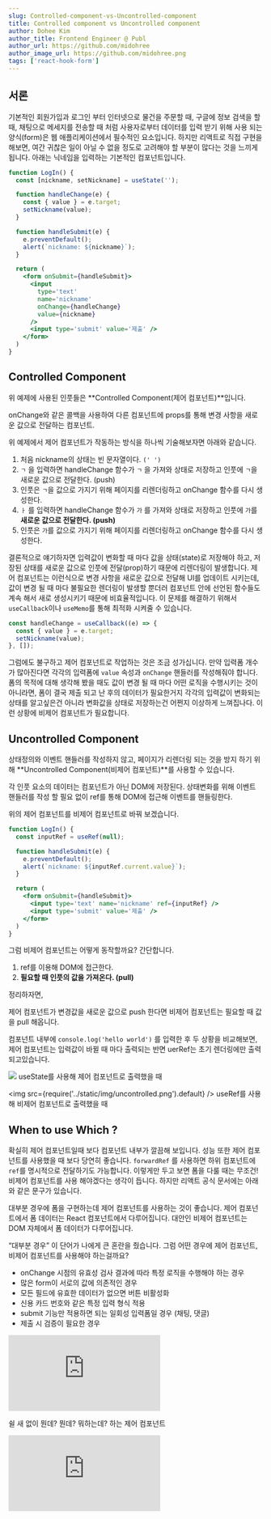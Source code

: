 ```yaml
---
slug: Controlled-component-vs-Uncontrolled-component
title: Controlled component vs Uncontrolled component
author: Dohee Kim
author_title: Frontend Engineer @ Publ
author_url: https://github.com/midohree
author_image_url: https://github.com/midohree.png
tags: ['react-hook-form']
---
```



<TOCInline toc={toc} />

<!--truncate-->

## 서론

기본적인 회원가입과 로그인 부터 인터넷으로 물건을 주문할 때, 구글에 정보 검색을 할 때,
채팅으로 메세지를 전송할 때 처럼 사용자로부터 데이터를 입력 받기 위해 사용 되는 양식(form)은 웹 애플리케이션에서 필수적인 요소입니다.
하지만 리액트로 직접 구현을 해보면, 여간 귀찮은 일이 아닐 수 없을 정도로 고려해야 할 부분이 많다는 것을 느끼게 됩니다.
아래는 닉네임을 입력하는 기본적인 컴포넌트입니다.

```jsx live
function LogIn() {
  const [nickname, setNickname] = useState('');

  function handleChange(e) {
    const { value } = e.target;
    setNickname(value);
  }

  function handleSubmit(e) {
    e.preventDefault();
    alert(`nickname: ${nickname}`);
  }

  return (
    <form onSubmit={handleSubmit}>
      <input
        type='text'
        name='nickname'
        onChange={handleChange}
        value={nickname}
      />
      <input type='submit' value='제출' />
    </form>
  )
}
```

## Controlled Component

위 예제에 사용된 인풋들은 **Controlled Component(제어 컴포넌트)**입니다.

<Note title='Controlled Component'>
  onChange와 같은 콜백을 사용하여 다른 컴포넌트에 props를 통해 변경 사항을 새로운 값으로 전달하는 컴포넌트.
</Note>

위 예제에서 제어 컴포넌트가 작동하는 방식을 하나씩 기술해보자면 아래와 같습니다.

1. 처음 nickname의 상태는 빈 문자열이다. `(' ')`
2. `ㄱ` 을 입력하면 handleChange 함수가 `ㄱ` 을 가져와 상태로 저장하고 인풋에 `ㄱ`을 새로운 값으로 전달한다. (push)
3. 인풋은 `ㄱ`을 값으로 가지기 위해 페이지를 리렌더링하고 onChange 함수를 다시 생성한다.
4. `ㅏ` 를 입력하면 handleChange 함수가 `가` 를 가져와 상태로 저장하고 인풋에 `가`를 **새로운 값으로 전달한다. (push)**
5. 인풋은 `가`를 값으로 가지기 위해 페이지를 리렌더링하고 onChange 함수를 다시 생성한다.

결론적으로 얘기하자면 입력값이 변화할 때 마다 값을 상태(state)로 저장해야 하고, 저장된 상태를 새로운 값으로 인풋에 전달(prop)하기 때문에 리렌더링이 발생합니다.
제어 컴포넌트는 이런식으로 변경 사항을 새로운 값으로 전달해 UI를 업데이트 시키는데, 값이 변경 될 때 마다 불필요한 렌더링이 발생할 뿐더러 컴포넌트 안에 선언된 함수들도 계속 해서 새로 생성시키기 때문에
비효율적입니다. 이 문제를 해결하기 위해서 `useCallback`이나 `useMemo`를 통해 최적화 시켜줄 수 있습니다.

```jsx
const handleChange = useCallback((e) => {
  const { value } = e.target;
  setNickname(value);
}, []);
```

그럼에도 불구하고 제어 컴포넌트로 작업하는 것은 조금 성가십니다.
만약 입력폼 개수가 많아진다면 각각의 입력폼에 `value` 속성과 `onChange` 핸들러를 작성해줘야 합니다.
폼의 목적에 대해 생각해 봤을 때도 값이 변경 될 때 마다 어떤 로직을 수행시키는 것이 아니라면,
폼이 결국 제출 되고 난 후의 데이터가 필요한거지 각각의 입력값이 변화되는 상태를 알고싶은건 아니라 변화값을 상태로 저장하는건 어쩐지 이상하게 느껴집나다.
이런 상황에 비제어 컴포넌트가 필요합니다.

## Uncontrolled Component

상태정의와 이벤트 핸들러를 작성하지 않고, 페이지가 리렌더링 되는 것을 방지 하기 위해 **Uncontrolled Component(비제어 컴포넌트)**를 사용할 수 있습니다.

<Note title='Uncontrolled Component'>
  각 인풋 요소의 데이터는 컴포넌트가 아닌 DOM에 저장된다. 상태변화를 위해 이벤트 핸들러를 작성 할 필요 없이 ref를 통해 DOM에 접근해 이벤트를 핸들링한다.
</Note>

위의 제어 컴포넌트를 비제어 컴포넌트로 바꿔 보겠습니다.

```jsx live
function LogIn() {
  const inputRef = useRef(null);

  function handleSubmit(e) {
    e.preventDefault();
    alert(`nickname: ${inputRef.current.value}`);
  }

  return (
    <form onSubmit={handleSubmit}>
      <input type='text' name='nickname' ref={inputRef} />
      <input type='submit' value='제출' />
    </form>
  )
}
```

그럼 비제어 컴포넌트는 어떻게 동작할까요? 간단합니다.

1. ref를 이용해 DOM에 접근한다.
2. **필요할 때 인풋의 값을 가져온다. (pull)**

정리하자면,

<Note>
  제어 컴포넌트가 변경값을 새로운 값으로 push 한다면 비제어 컴포넌트는 필요할 때 값을 pull 해옵니다.
</Note>

컴포넌트 내부에 `console.log('hello world')` 를 입력한 후 두 상황을 비교해보면, 제어 컴포넌트는 입력값이 바뀔 때 마다 출력되는 반면 uerRef는 초기 렌더링에만 출력 되고있습니다.

<Columns>
  <img src={require('../static/img/controlled.png').default} />
  <span>useState를 사용해 제어 컴포넌트로 출력했을 때</span>

  <img src={require('../static/img/uncontrolled.png').default} />
  <span>useRef를 사용해 비제어 컴포넌트로 출력했을 때</span>
</Columns>

## When to use Which ?

확실히 제어 컴포넌트일때 보다 컴포넌트 내부가 깔끔해 보입니다. 성능 또한 제어 컴포넌트를 사용했을 때 보다 당연히 좋습니다.
`forwardRef` 를 사용하면 하위 컴포넌트에 `ref`를 명시적으로 전달하기도 가능합니다.
이렇게만 두고 보면 폼을 다룰 때는 무조건! 비제어 컴포넌트를 사용 해야겠다는 생각이 듭니다. 하지만 리액트 공식 문서에는 아래와 같은 문구가 있습니다.

<Note>
  대부분 경우에 폼을 구현하는데 제어 컴포넌트를 사용하는 것이 좋습니다. 제어 컴포넌트에서 폼 데이터는 React 컴포넌트에서 다루어집니다. 대안인 비제어 컴포넌트는 DOM 자체에서 폼 데이터가 다루어집니다.
</Note>

“대부분 경우” 이 단어가 나에게 큰 혼란을 줬습니다. 그럼 어떤 경우에 제어 컴포넌트, 비제어 컴포넌트를 사용해야 하는걸까요?

- onChange 시점의 유효성 검사 결과에 따라 특정 로직을 수행해야 하는 경우
- 많은 form이 서로의 값에 의존적인 경우
- 모든 필드에 유효한 데이터가 없으면 버튼 비활성화
- 신용 카드 번호와 같은 특정 입력 형식 적용
- submit 기능만 적용하면 되는 일회성 입력폼일 경우 (채팅, 댓글)
- 제출 시 검증이 필요한 경우

<Columns>
  <iframe src='https://giphy.com/embed/836HivAQihFvenHDLj' frameBorder='0' className='giphy-embed' allowFullScreen></iframe>
  <p>쉴 새 없이 뭔데? 뭔데? 뭐하는데? 하는 제어 컴포넌트</p>

  <iframe src='https://giphy.com/embed/WJK2SABYwvEvm' frameBorder='0' className='giphy-embed' allowFullScreen />
  <p>필요할 때만 문 열고 뭐냐고 물어보는 비제어 컴포넌트</p>
</Columns>

위에서 말했듯이 “대부분의 경우” 제어 컴포넌트를 사용하길 권장하지만, 일회성 폼이나 입력값의 변화를 감지하지 않아도 될 상황이라면 비제어 컴포넌트를 사용 해야합니다.
그럼 publ에서 사용 되는 인풋은 어떤 컴포넌트로 구현되어야 할 지 보겠습니다. 우선 폼이 사용 되는 곳은 아래와 같습니다.

1. 유효성검사가 가능한 로그인, 회원가입 입력폼
2. 댓글 달기 입력폼
3. 채팅 입력폼
4. 라이브채팅 입력폼

**유효성검가사 가능한 로그인, 회원가입 입력폼**

로그인, 회원가입엔 유효성 검사가 필수입니다.
유효성 검사는 데이터가 입력 될 때마다, 입력 후 인풋에 포커스 아웃이 되었을 때, 혹은 모든 데이터를 입력 후 제출 버튼을 눌렀을 때 실행 시킬 수 있고,
어떤 방식이 사용자 경험에서 더 편리하고 알아보기 쉬울지 기획 의도에 맞춰 적용 시킬 수 있습니다.

만약 사용자가 데이터를 입력할 때 마다 검증을 하고 싶다면 onChange 될 때 마다 검증 로직을 실행시켜야 하기 때문에 **제어 컴포넌트**를,
제출 후 어떤 필드에서 에러가 났는지 확인하고 싶다면 인풋의 값이 변화하는지 알 필요가 없기 때문에 **비제어 컴포넌트**를 사용하는게 좋습니다.
개인적으로 사용자 입장일 때 로그인과 회원가입 시 불필요한 시간 낭비 하는걸 좋아하지 않기 때문에 실시간으로 검증 상태를 알 수 있는 onChage로 작업했습니다.
더불어 모든 입력폼의 데이터가 입력되었을 때만 버튼이 활성화 되어야 하기 때문에 제어 컴포넌트를 사용하는게 맞지만, 만약 기획이 변경된다면 비제어 컴포넌트를 사용해야 할 수도 있습니다.

**댓글 달기, 채팅 입력폼, 라이브 채팅 입력폼**

댓글 달기, 채팅, 라이브채팅 같은 경우는 딱히 검증 작업이 필요하지 않습니다. 제출 되었을 때 인풋에 있는 값이 뭔지만 알면 됩니다.
따라서 비제어 컴포넌트를 사용하는게 맞는 것 같아 보입니다.
하지만 인풋에 값이 없을 땐 전송 버튼을 disabled 시켜야하고, 추후에 최대 글자 수 제한 기능이 추가 될 수도 있기 때문에 비제어 컴포넌트를 사용하는게 과연 맞는건지 의문이 듭니다.

**비제어 컴포넌트로 사용하되, 입력값 유무나 데이터 변화를 알 수 있는 방법이 있다면 아주 좋을 것 같습니다.**

## React-hook-form

React-hook-form은 폼을 비제어 방식으로 다룰 수 있도록 지원하는 라이브러리 입니다. 물론 제어 방식도 지원합니다.
하지만 React-hook-form 의 중요 컨셉 중 하나는 `register`를 통해 비제어 컴포넌트를 Hook과 연결하여 값이 검사될 수 있도록 만들고 폼을 제출할 때 한꺼번에 모아지도록 하는 것입니다.
기존에 사용하던 Formik은 비제어 방식을 제공하고 있지 않기 때문에 React-hook-form으로 변경하기로 했습니다.

더불어 기본적인 유효성 검사 방식(required, min, max, minLength, maxLength, pattern, validate)을 제공하면서,
폼의 모드를 onChange, onBlur, onSubmit 중에 선택 할 수 있기 때문에 비제어 컴포넌트에서 하기 힘든 `입력값이 변화 될 때 마다 유효성 검사를 실행` 시킬 수 있다는 것도 큰 장점으로 다가왔습니다.

`useForm()` 을 통해 가져온 메소드들 중에 입력폼의 데이터가 무엇인지 실시간으로 확인 할 수 있는 `watch`와
폼 상태에 대한 정보를 확인 할 수 있는 `formState`를 잘 조합하면 제어 컴포넌트 처럼 사용할 수 있습니다.

만약 폼 내부가 깊게 중첩되어 있는 형태라면 prop으로 폼 컨텍스트를 내려주지 않아도, 폼을 `FormProvider`로 감싸준 후
하위 컴포넌트에서  `useFormContext()` 를 이용해 폼 상태를 즉각적으로 불러와 읽거나 사용할 수 있습니다.

<Note>
  로그인, 회원가입은 유효성 검사 기획이 변경된다면 아래 설명된 코드와 상이할 수 있으나 초반에 어떻게 작성했는지에 대한 참고용으로 봐주세요.
</Note>

### Basic Usage

현재 폼이 필요한 최상단 컴포넌트들의 기본적인 구조는 아래와 같습니다.

```jsx {4}
import { useForm, FormProvider } from 'react-hook-form';

function SignInForm() {
  const methods = useForm({ mode: 'onChange' });

  const {
    handleSubmit,
    formState: { isValid, touched }
  } = methods; // 필요한 기능들을 불러온다.

  function handleSignIn(data) {
    console.log(data); // form 안에 있는 모든 인풋값이 객체형태로 들어온다.
  }

  return (
    <FormProvider {...methods}>
      <Form onSubmit={handleSubmit(handleSignIn)}>
        <InputFieldButton name='email' cancel />
        <InputFieldButton type='password' name='password' cancel />

        <CheckBox marginTop='16' name='service' />

        <SubmitButton full />
      </Form>
    </FormProvider>
  );
}
```

일단 폼의 모드를 `onChange`로 설정했습니다. 디폴트 값은 onSubmit입니다.
그 후 `FormProvider`를 통해 하위 모든 메소드들을 컨텍스트 내부로 전달 합니다. 그럼 `register`를 사용할 제일 최하단에 네스팅 되어있는 인풋 컴포넌트를 볼까요?

```jsx
function TextFieldButton({ ...rest }) {
  const { register } = useFormContext();

  // code...

  return (
    <Input ref={register} {...rest} />
  );
}
```

`register`를 props로 내려주는 방식이 아닌 `useFormContext()` 를 통해 불러옵니다.
`ref` 속성에 register를 부여하면 **react-hook-form이 알아서 해당 인풋 정보를 가져옵니다.**. 신기하쥬?

UI로 사용되는 가장 작은 단위의 인풋과 버튼에는 이처럼 `useFormContext()` 로 필요한 메소드들을 불러 와서 사용하고 있기 때문에
최상단 컴포넌트에서 내가 이 폼을 어떻게 사용할 것인지만 정해주면 됩니다.

### Validation

react-hook-form에서 기본적인 유효성 검사기능을 제공합니다. 물론 커스텀해서 사용 할 수도 있습니다.
단 유효성 검사를 위해서 `name` 속성은 필수이며 유니크한 값으로 설정되어야 합니다. 기본적인 사용법은 아래와 같습니다.

```jsx
<input name='test' ref={register({ required: true, minLength: 10 })} />
```

폼 제출을 위해 반드시 필요한 경우 `required: true` 로 설정해주고 그 외에도 유효성 검사에 필요한 프로퍼티와 값을 설정해주면 조건에 맞게 유효성 검사를 실행합니다.
각 검사에 해당되는 에러 메세지 또한 지정해서 사용 할 수 있습니다.

```jsx
<input
  name='test'
  ref={register({
    required: {
      message: 'This is Required'
    },
    minLength: {
      value: 10,
      message: 'Too short Characters'
    }
  })}
/>
```

메세지를 설정하면 `errors` 객체를 통해 에러 타입과 메세지를 가져 올 수 있습니다.
제공해주는 유효성 검사 기능 외에도 원하는 방식으로 커스텀 할 수도 있습니다.

```jsx
<input
  name='num'
  placeholder='must be a number between 0 and 10 that is not 5'
  ref={register({
    validate: {
      positive: (value) => parseInt(value, 10) > 0,
      lessThanTen: (value) => parseInt(value, 10) < 10,
      notFive: (value) => parseInt(value, 10) !== 5
    }
  })}
/>

{errors.num?.type === 'positive' && <p>Only positive numbers accepted</p>}
{errors.num?.type === 'lessThanTen' && <p>Only numbers less then 10</p>}
{errors.num?.type === 'notFive' && <p>The number 5 is not accepted</p>}
```

Formik으로 구현된 기존 폼의 유효성 검사를 yup을 사용했기에 react-hook-form도 yup으로 유효성 검사 로직을 작성하였습니다.
심지어 react-hook-form에서 공식적으로 `Yup`의 표준 리졸버를 지원하고 있습니다.
하지만 추가 패키지를 인스톨 하기 이전에 일단은 커스텀 리졸버를 작성해 훅처럼 사용하기로 했습니다.

```jsx
const useYupValidationResolver = (validationSchema) =>
  useCallback(
    async (data) => {
      try {
        const values = await validationSchema.validate(data, {
          abortEarly: false
        });

        return {
          values,
          errors: {}
        };
      } catch (errors) {
        return {
          values: {},
          errors: errors.inner.reduce(
            (allErrors, currentError) => ({
              ...allErrors,
              [currentError.path]: {
                type: currentError.type ?? 'validation',
                message: currentError.message
              }
            }),
            {}
          )
        };
      }
    },
    [validationSchema]
  );
```

데이터 인자를 받아서 `validate` 한 후 에러가 없으면 values와 빈 객체를 반환합니다. (기본적으로 errors는 빈 객체입니다.)
만약 에러가 발생했을 때는 errors 객체의 키 값을 인풋과 연결지어줘서 어떤 인풋에서 에러가 났는지 명시해주는 객체를 반환해 줍니다.
일단 커스텀 리졸버로 작성하긴 했지만 제공해주는 표준 리졸버로 추후 리팩토링 할 지도 고려중입니다.

### Issue #1 - 깜빡거리는 Submit 버튼

Publ의 로그인과 회원가입 페이지에서는 초기 렌더링시엔 제출버튼이 비활성화 되어있는 상태이고, 인풋의 유효성 검사가 “모두” 통과 해야만 버튼을 활성화 시키는게 구현 조건입니다.
formState의 `isValid`는 에러가 없다면, (즉 모든 인풋이 유효성 검사를 통과했다면) true를 반환합니다.
그래서 버튼의 disabled 속성에 `isValid` 값을 넣어 유효성 검사를 모두 통과 하기 전까지는 비활성화 되게끔 했습니다.

```jsx {8}
import { useForm, FormProvider } from 'react-hook-form';

function SignInForm({ onSignIn }) {
  const methods = useForm({ mode: 'onChange' });

  const {
    handleSubmit,
    formState: { isValid }
  } = methods; // 필요한 기능들을 불러온다.

  return (
    <FormProvider {...methods}>
      <Form onSubmit={handleSubmit(onSignIn)}>
        <InputFieldButton name='email' cancel />
        <InputFieldButton type='password' name='password' cancel />

        <CheckBox marginTop='16' name='service' />

        <SubmitButton full disabled={!isValid}/> //-----> 이 부분
      </Form>
    </FormProvider>
  );
}
```

그런데 로그인과 회원가입 페이지를 토글했을 때 최초 페이지 렌더링에 버튼이 0.1초 정도 활성화가 되는 현상이 발생했습니다.
깜빡! 하고 활성화가 되었다가 다시 비활성화로 돌아옵니다.

찰나의 순간이지만 분명히 거슬립니다. 분명히 잠시 버튼이 활성화 됩니다.
처음엔 버튼의 disabled 속성이 어딘가에서 다른 값을 받고 있는건지, 아니면 내가 로직을 잘못 작성한건지 찾아봤지만 다른 곳에서 문제가 있진 않았습니다.
`isValid` 를 콘솔에 찍어보니 답이 나왔습니다.

초기 마운트 시 false 값이여야 할 isValid가 true로 나옵니다.
깃헙 이슈를 뒤져보니 나와 비슷한 상황의 사람이 있었고, 왜 isValid의 기본 값이 true인지에 대한 이유가 있습니다.

초기값이 false라면 ?

  - input 1의 유효성 검사를 통과 했을 때 👉  true를 렌더한다.
  - input 2의 유효성 검사를 실패 했을 때 👉  false를 렌더한다.

초기값이 true라면 ?

  - input 1의 유효성 검사를 통과 했을 때 👉  그대로 true이다.
  - input 2의 유효성 검사를 실패 했을 때 👉  false를 렌더한다.

초기값이 false라면 폼이 유효하던 말던 여러번의 리렌더링이 발생하게 될거고 그 이유 때문에 리렌더링을 최소한으로 유지 하기 위해 true로 설정했다는 겁니다.
(참고 링크 :  isValid return true in initial render)

그래서 추가적으로 초기 렌더링 시 버튼을 확!실! 하게 비활성화 시킬 방법이 필요했고, formState의 다른 메서드인 `touched`를 같이 사용해보기로 했습니다.
touched는 초기에는 빈 객체이고 인풋에 값이 찍히면 true를 값으로 하는 프로퍼티가 생성됩니다. `e.g. { email: true }`

```jsx
  const {
    handleSubmit,
    formState: { isValid, touched }
  } = methods;

  const isAllTouched = Object.values(touched).length > 0;
  const isButtonActive = isValid && isAllTouched;

  // code...

  <SubmitButton full disabled={!isButtonActive} />
```

모든 인풋에 값이 있으면서도 유효성 검사를 통과해야지 버튼을 활성화 시키는 조건을 달아 줬습니다.
반대로 얘기하자면 인풋이 건드려지지 않음과 유효성 검사를 통과하지 않았다면, 즉 아무런 짓도 하지 않았다면 버튼을 비활성화 합니다.
이렇게 해 두니 버튼이 깜빡거리는 현상은 방지 되었습니다.
